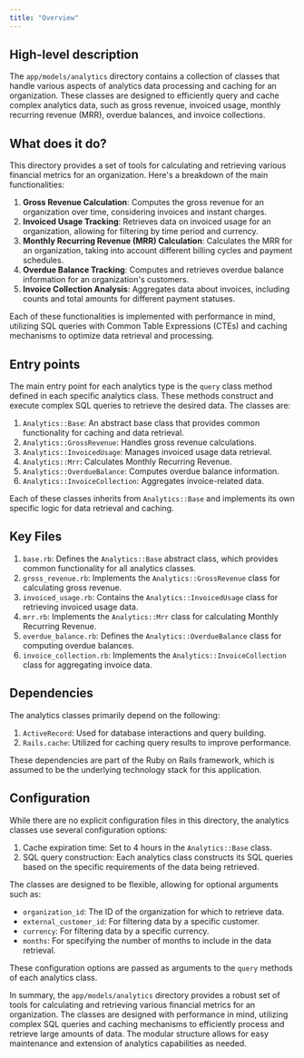 ```yaml
---
title: "Overview"
---
```


## High-level description
The `app/models/analytics` directory contains a collection of classes that handle various aspects of analytics data processing and caching for an organization. These classes are designed to efficiently query and cache complex analytics data, such as gross revenue, invoiced usage, monthly recurring revenue (MRR), overdue balances, and invoice collections.

## What does it do?
This directory provides a set of tools for calculating and retrieving various financial metrics for an organization. Here's a breakdown of the main functionalities:

1. **Gross Revenue Calculation**: Computes the gross revenue for an organization over time, considering invoices and instant charges.
2. **Invoiced Usage Tracking**: Retrieves data on invoiced usage for an organization, allowing for filtering by time period and currency.
3. **Monthly Recurring Revenue (MRR) Calculation**: Calculates the MRR for an organization, taking into account different billing cycles and payment schedules.
4. **Overdue Balance Tracking**: Computes and retrieves overdue balance information for an organization's customers.
5. **Invoice Collection Analysis**: Aggregates data about invoices, including counts and total amounts for different payment statuses.

Each of these functionalities is implemented with performance in mind, utilizing SQL queries with Common Table Expressions (CTEs) and caching mechanisms to optimize data retrieval and processing.

## Entry points
The main entry point for each analytics type is the `query` class method defined in each specific analytics class. These methods construct and execute complex SQL queries to retrieve the desired data. The classes are:

1. `Analytics::Base`: An abstract base class that provides common functionality for caching and data retrieval.
2. `Analytics::GrossRevenue`: Handles gross revenue calculations.
3. `Analytics::InvoicedUsage`: Manages invoiced usage data retrieval.
4. `Analytics::Mrr`: Calculates Monthly Recurring Revenue.
5. `Analytics::OverdueBalance`: Computes overdue balance information.
6. `Analytics::InvoiceCollection`: Aggregates invoice-related data.

Each of these classes inherits from `Analytics::Base` and implements its own specific logic for data retrieval and caching.

## Key Files
1. `base.rb`: Defines the `Analytics::Base` abstract class, which provides common functionality for all analytics classes.
2. `gross_revenue.rb`: Implements the `Analytics::GrossRevenue` class for calculating gross revenue.
3. `invoiced_usage.rb`: Contains the `Analytics::InvoicedUsage` class for retrieving invoiced usage data.
4. `mrr.rb`: Implements the `Analytics::Mrr` class for calculating Monthly Recurring Revenue.
5. `overdue_balance.rb`: Defines the `Analytics::OverdueBalance` class for computing overdue balances.
6. `invoice_collection.rb`: Implements the `Analytics::InvoiceCollection` class for aggregating invoice data.

## Dependencies
The analytics classes primarily depend on the following:

1. `ActiveRecord`: Used for database interactions and query building.
2. `Rails.cache`: Utilized for caching query results to improve performance.

These dependencies are part of the Ruby on Rails framework, which is assumed to be the underlying technology stack for this application.

## Configuration
While there are no explicit configuration files in this directory, the analytics classes use several configuration options:

1. Cache expiration time: Set to 4 hours in the `Analytics::Base` class.
2. SQL query construction: Each analytics class constructs its SQL queries based on the specific requirements of the data being retrieved.

The classes are designed to be flexible, allowing for optional arguments such as:
- `organization_id`: The ID of the organization for which to retrieve data.
- `external_customer_id`: For filtering data by a specific customer.
- `currency`: For filtering data by a specific currency.
- `months`: For specifying the number of months to include in the data retrieval.

These configuration options are passed as arguments to the `query` methods of each analytics class.

In summary, the `app/models/analytics` directory provides a robust set of tools for calculating and retrieving various financial metrics for an organization. The classes are designed with performance in mind, utilizing complex SQL queries and caching mechanisms to efficiently process and retrieve large amounts of data. The modular structure allows for easy maintenance and extension of analytics capabilities as needed.
